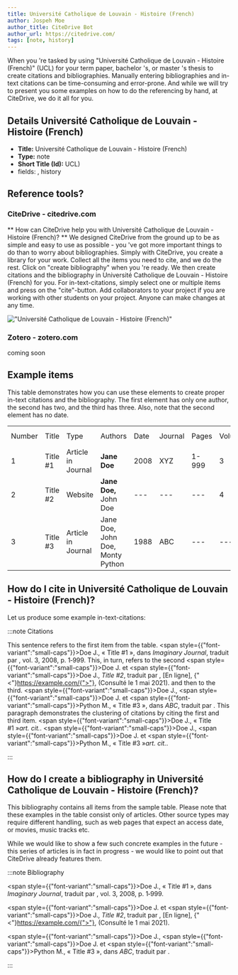 ```yaml
---
title: Université Catholique de Louvain - Histoire (French)
author: Jospeh Moe
author_title: CiteDrive Bot
author_url: https://citedrive.com/
tags: [note, history]
---
```


When you 're tasked by using "Université Catholique de Louvain - Histoire (French)" (UCL) for your term paper, bachelor 's, or master 's thesis to create citations and bibliographies.
Manually entering bibliographies and in-text citations can be time-consuming and error-prone. And while we will try to present you some examples on how to do the referencing by hand, at CiteDrive, we do it all for you.

## Details  Université Catholique de Louvain - Histoire (French)
* **Title:** Université Catholique de Louvain - Histoire (French)
* **Type:** note
* **Short Title (Id):** UCL)
* fields: , history

## Reference tools?
### CiteDrive - citedrive.com
** How can CiteDrive help you with Université Catholique de Louvain - Histoire (French)? **
We designed CiteDrive from the ground up to be as simple and easy to use as possible - you 've got more important things to do than to worry about bibliographies. Simply with CiteDrive, you create a library for your work. Collect all the items you need to cite, and we do the rest. Click on "create bibliography" when you 're ready. We then create citations and the bibliography in Université Catholique de Louvain - Histoire (French) for you. For in-text-citations, simply select one or multiple items and press on the "cite"-button. Add collaborators to your project if you are working with other students on your project. Anyone can make changes at any time.


!["Université Catholique de Louvain - Histoire (French)"](images/universite-catholique-de-louvain--histoire-french.svg "Choose Université Catholique de Louvain - Histoire (French) in the CiteDrive App")

### Zotero - zotero.com

coming soon

## Example items

This table demonstrates how you can use these elements to create proper in-text citations and the bibliography. The first element has only one author, the second has two, and the third has three. Also, note that the second element has no date.


<table>
  <tr>
   <td>Number
   </td>
   <td>Title
   </td>
   <td>Type
   </td>
   <td>Authors
   </td>
   <td>Date
   </td>
   <td>Journal
   </td>
   <td>Pages
   </td>
   <td>Volume
   </td>
   <td>Issue
   </td>
   <td>Access Date
   </td>
  </tr>
  <tr>
   <td>1
   </td>
   <td>Title #1
   </td>
   <td>Article in Journal
   </td>
   <td><strong>Jane Doe</strong>
   </td>
   <td>2008
   </td>
   <td>XYZ
   </td>
   <td>1-999
   </td>
   <td>3
   </td>
   <td>2
   </td>
   <td>--
   </td>
  </tr>
  <tr>
   <td>
2
   </td>
   <td>Title #2
   </td>
   <td>Website
   </td>
   <td><strong>Jane Doe, </strong>John Doe
   </td>
   <td>---
   </td>
   <td>---
   </td>
   <td>---
   </td>
   <td>4
   </td>
   <td>---
   </td>
   <td>2020-05-01
   </td>
  </tr>
  <tr>
   <td>3
   </td>
   <td>Title #3
   </td>
   <td>Article in Journal
   </td>
   <td>Jane Doe, John Doe, Monty Python
   </td>
   <td>1988
   </td>
   <td>ABC
   </td>
   <td>---
   </td>
   <td>---
   </td>
   <td>16
   </td>
   <td>---
   </td>
  </tr>
</table>



## How do I cite in  Université Catholique de Louvain - Histoire (French)?

Let us produce some example in-text-citations:

:::note Citations


This sentence refers to the first item from the table. <span style={{"font-variant":"small-caps"}}>Doe</span> J., « Title #1 », dans <i>Imaginary Journal</i>, traduit par , vol. 3, 2008, p. 1‑999. This, in turn, refers to the second <span style={{"font-variant":"small-caps"}}>Doe</span> J. et <span style={{"font-variant":"small-caps"}}>Doe</span> J., <i>Title #2</i>, traduit par , [En ligne], {"<"}https://example.com/{">"}, (Consulté le 1 mai 2021).
and then to the third.  <span style={{"font-variant":"small-caps"}}>Doe</span> J., <span style={{"font-variant":"small-caps"}}>Doe</span> J. et <span style={{"font-variant":"small-caps"}}>Python</span> M., « Title #3 », dans <i>ABC</i>, traduit par .
This paragraph demonstrates the clustering of citations by citing the first and third item. <span style={{"font-variant":"small-caps"}}>Doe</span> J., « Title #1 »<i>art. cit.</i>. <span style={{"font-variant":"small-caps"}}>Doe</span> J., <span style={{"font-variant":"small-caps"}}>Doe</span> J. et <span style={{"font-variant":"small-caps"}}>Python</span> M., « Title #3 »<i>art. cit.</i>.

:::

## How do I create a bibliography in Université Catholique de Louvain - Histoire (French)?

This bibliography contains all items from the sample table. Please note that these examples in the table consist only of articles. Other source types may require different handling, such as web pages that expect an access date, or movies, music tracks etc.

While we would like to show a few such concrete examples in the future - this series of articles is in fact in progress - we would like to point out that CiteDrive already features them.

:::note Bibliography

<span style={{"font-variant":"small-caps"}}>Doe</span> J., « Title #1 », dans <i>Imaginary Journal</i>, traduit par , vol. 3, 2008, p. 1‑999.

<span style={{"font-variant":"small-caps"}}>Doe</span> J. et <span style={{"font-variant":"small-caps"}}>Doe</span> J., <i>Title #2</i>, traduit par , [En ligne], {"<"}https://example.com/{">"}, (Consulté le 1 mai 2021).

<span style={{"font-variant":"small-caps"}}>Doe</span> J., <span style={{"font-variant":"small-caps"}}>Doe</span> J. et <span style={{"font-variant":"small-caps"}}>Python</span> M., « Title #3 », dans <i>ABC</i>, traduit par .



:::


        